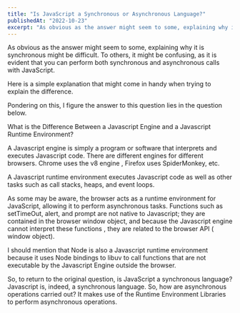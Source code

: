 ```yaml
---
title: "Is JavaScript a Synchronous or Asynchronous Language?"
publishedAt: "2022-10-23"
excerpt: "As obvious as the answer might seem to some, explaining why it is synchronous might be difficult. To others, it might be confusing, as it is evident that you can perform both synchronous and asynchronous calls with JavaScript."
---
```



As obvious as the answer might seem to some, 
explaining why it is synchronous might be difficult. To others, it might be confusing, 
as it is evident that you can perform both synchronous and asynchronous calls with JavaScript.

Here is a simple explanation that might come in handy when trying to explain the difference.

Pondering on this, I figure the answer to this question lies in the question below.

What is the Difference Between a Javascript Engine and a Javascript Runtime Environment?

A Javascript engine is simply a program or software that interprets and executes Javascript code.
There are different engines for different browsers.
Chrome uses the v8 engine , Firefox uses SpiderMonkey, etc.

A Javascript runtime environment executes Javascript code as well as other tasks such as call stacks, heaps, and event loops.

As some may be aware, the browser acts as a runtime environment for JavaScript,
allowing it to perform asynchronous tasks.
Functions such as setTimeOut, alert, and prompt are not native to Javascript;
they are contained in the browser window object, and because the Javascript engine cannot interpret these functions , they are related to the browser API ( window object).

I should mention that Node is also a Javascript runtime environment because it uses Node bindings to libuv to call functions that are not executable by the Javascript Engine outside the browser.

So, to return to the original question, is JavaScript a synchronous language? Javascript is, indeed, a synchronous language.
So, how are asynchronous operations carried out? It makes use of the Runtime Environment Libraries to perform asynchronous operations.